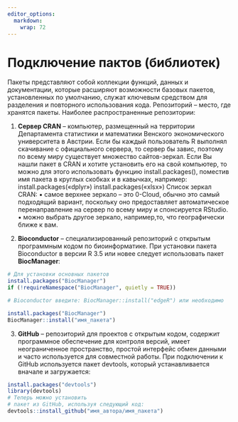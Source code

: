 ```yaml
---
editor_options: 
  markdown: 
    wrap: 72
---
```


# Подключение пактов (библиотек)

Пакеты представляют собой коллекции функций, данных и документации,
которые расширяют возможности базовых пакетов, установленных по
умолчанию, служат ключевым средством для разделения и повторного
использования кода. Репозиторий -- место, где хранятся пакеты. Наиболее
распространенные репозитории:

1)  **Сервер CRAN** -- компьютер, размещенный на территории Департамента
    статистики и математики Венского экономического университета в
    Австрии. Если бы каждый пользователь R выполнял скачивание с
    официального сервера, то сервер бы завис, поэтому по всему миру
    существует множество сайтов-зеркал. Если Вы нашли пакет в CRAN и
    хотите установить его на свой компьютер, то можно для этого
    использовать функцию install.packages(), поместив имя пакета в
    круглых скобках и в кавычках, например: install.packages(«dplyr»)
    install.packages(«xlsx») Список зеркал CRAN: ▪ самое верхнее зеркало
    -- это 0-Cloud, обычно это самый подходящий вариант, поскольку оно
    предоставляет автоматическое перенаправление на сервер по всему миру
    и спонсируется RStudio. ▪ можно выбрать другое зеркало, например,то,
    что географически ближе к вам.

2)  **Bioconductor** -- специализированный репозиторий с открытым
    программным кодом по биоинформатике. При установки пакета
    Bioconductor в версии R 3.5 или новее следует использовать пакет
    **BiocManager**:

```r
# Для установки основных пакетов
install.packages("BiocManager") 
if (!requireNamespace("BiocManager", quietly = TRUE))

# Bioconductor введите: BiocManager::install("edgeR") или необходимо

install.packages("BiocManager") 
BiocManager::install("имя_пакета")

```

3)  **GitHub** -- репозиторий для проектов с открытым кодом, содержит
    программное обеспечение для контроля версий, имеет неограниченное
    пространство, простой интерфейс обмен данными и часто используется
    для совместной работы. При подключении к GitHub используется пакет
    devtools, который устанавливается вначале и загружается:

```r
install.packages("devtools") 
library(devtools) 
# Теперь можно установить
# пакет из GitHub, используя следующий код:
devtools::install_github("имя_автора/имя_пакета")
```
